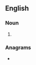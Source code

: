 {{also|mūsos}}
==English==

===Noun===
{{head|en|noun form}}

# {{plural of|en|muso}}

===Anagrams===
* {{anagrams|en|a=mossu|Musso|soums|sumos}}